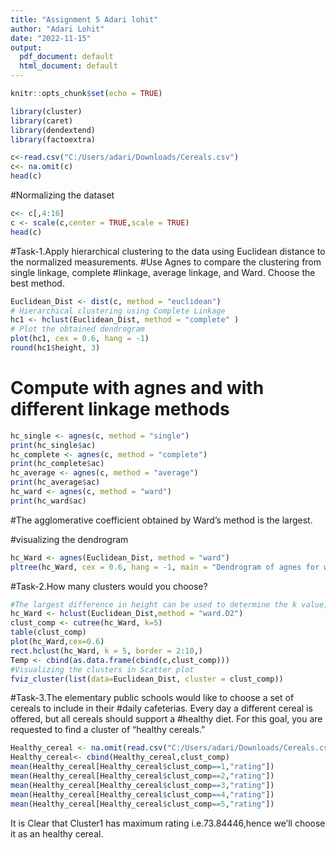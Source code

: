 ---
title: "Assignment 5 Adari lohit"
author: "Adari Lohit"
date: "2022-11-15"
output:
  pdf_document: default
  html_document: default
---

```{r setup, include=FALSE}
knitr::opts_chunk$set(echo = TRUE)
```

```{r}
library(cluster)
library(caret)
library(dendextend)
library(factoextra)
```

```{r}
c<-read.csv("C:/Users/adari/Downloads/Cereals.csv")
c<- na.omit(c)
head(c)
```

#Normalizing the dataset
```{r}
c<- c[,4:16]
c <- scale(c,center = TRUE,scale = TRUE)
head(c)
```

#Task-1.Apply hierarchical clustering to the data using Euclidean distance to the normalized measurements. 
#Use Agnes to compare the clustering from single linkage, complete 
#linkage, average linkage, and Ward. Choose the best method.
```{r}
Euclidean_Dist <- dist(c, method = "euclidean")
# Hierarchical clustering using Complete Linkage
hc1 <- hclust(Euclidean_Dist, method = "complete" )
# Plot the obtained dendrogram
plot(hc1, cex = 0.6, hang = -1)
round(hc1$height, 3)
```

# Compute with agnes and with different linkage methods
```{r}
hc_single <- agnes(c, method = "single")
print(hc_single$ac)
hc_complete <- agnes(c, method = "complete")
print(hc_complete$ac)
hc_average <- agnes(c, method = "average")
print(hc_average$ac)
hc_ward <- agnes(c, method = "ward")
print(hc_ward$ac)
```
#The agglomerative coefficient obtained by Ward's method is the largest. 

#visualizing  the dendrogram
```{r}
hc_Ward <- agnes(Euclidean_Dist, method = "ward")
pltree(hc_Ward, cex = 0.6, hang = -1, main = "Dendrogram of agnes for ward") 
```
#Task-2.How many clusters would you choose?
```{r}
#The largest difference in height can be used to determine the k value, hence K =5 is the best option.
hc_Ward <- hclust(Euclidean_Dist,method = "ward.D2")
clust_comp <- cutree(hc_Ward, k=5)
table(clust_comp)
plot(hc_Ward,cex=0.6)
rect.hclust(hc_Ward, k = 5, border = 2:10,)
Temp <- cbind(as.data.frame(cbind(c,clust_comp)))
#Visualizing the clusters in Scatter plot
fviz_cluster(list(data=Euclidean_Dist, cluster = clust_comp))
```

#Task-3.The elementary public schools would like to choose a set of cereals to include in their
#daily cafeterias. Every day a different cereal is offered, but all cereals should support a
#healthy diet. For this goal, you are requested to find a cluster of “healthy cereals.”
```{r}
Healthy_cereal <- na.omit(read.csv("C:/Users/adari/Downloads/Cereals.csv"))
Healthy_cereal<- cbind(Healthy_cereal,clust_comp)
mean(Healthy_cereal[Healthy_cereal$clust_comp==1,"rating"])
mean(Healthy_cereal[Healthy_cereal$clust_comp==2,"rating"])
mean(Healthy_cereal[Healthy_cereal$clust_comp==3,"rating"])
mean(Healthy_cereal[Healthy_cereal$clust_comp==4,"rating"])
mean(Healthy_cereal[Healthy_cereal$clust_comp==5,"rating"])
```

It is Clear that Cluster1 has maximum rating i.e.73.84446,hence we'll choose it as an healthy cereal.
